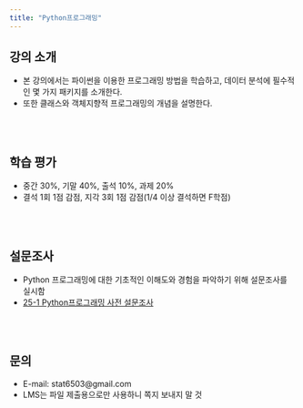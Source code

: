 ```yaml
---
title: "Python프로그래밍"
---
```


## 강의 소개
+ 본 강의에서는 파이썬을 이용한 프로그래밍 방법을 학습하고, 데이터 분석에 필수적인 몇 가지 패키지를 소개한다.
+ 또한 클래스와 객체지향적 프로그래밍의 개념을 설명한다.

<br><br>

## 학습 평가
+ 중간 30%, 기말 40%, 출석 10%, 과제 20%
+ 결석 1회 1점 감점, 지각 3회 1점 감점(1/4 이상 결석하면 F학점)

<br><br>

## 설문조사
+ Python 프로그래밍에 대한 기초적인 이해도와 경험을 파악하기 위해 설문조사를 실시함
+ [25-1 Python프로그래밍 사전 설문조사](https://forms.gle/qpUpe297mHE93z8k7)

<br><br>

## 문의
+ E-mail: stat6503@gmail.com
+ LMS는 파일 제출용으로만 사용하니 쪽지 보내지 말 것
